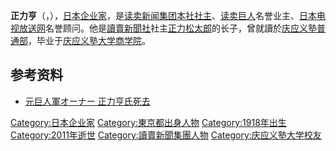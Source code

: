 {{japanese|japanese=正力 亨|kana=しょうりき とおる|romaji=Shōriki Tōru}}
'''正力亨'''（{{lang-ja|正力 亨}}，{{bd|1918年|10月24日|2011年|8月15日|catIdx=Shoriki, Toru}}），[[日本|日本]][[企业家|企业家]]，是[[读卖新闻集团本社|读卖新闻集团本社]][[社主|社主]]、[[读卖巨人|读卖巨人]]名誉业主、[[日本电视放送网|日本电视放送网]]名誉顾问。他是[[讀賣新聞社|讀賣新聞社]]社主[[正力松太郎|正力松太郎]]的长子，曾就讀於[[庆应义塾普通部|庆应义塾普通部]]，毕业于[[庆应义塾大学|庆应义塾大学]][[商学院|商学院]]。

== 参考资料 ==
* [https://web.archive.org/web/20110818210646/http://sankei.jp.msn.com/sports/news/110815/bbl11081511090005-n1.htm 元巨人軍オーナー 正力亨氏死去]

{{DEFAULTSORT:Shoriki, Toru}}
[[Category:日本企业家|Category:日本企业家]]
[[Category:東京都出身人物|Category:東京都出身人物]]
[[Category:1918年出生|Category:1918年出生]]
[[Category:2011年逝世|Category:2011年逝世]]
[[Category:讀賣新聞集團人物|Category:讀賣新聞集團人物]]
[[Category:庆应义塾大学校友|Category:庆应义塾大学校友]]